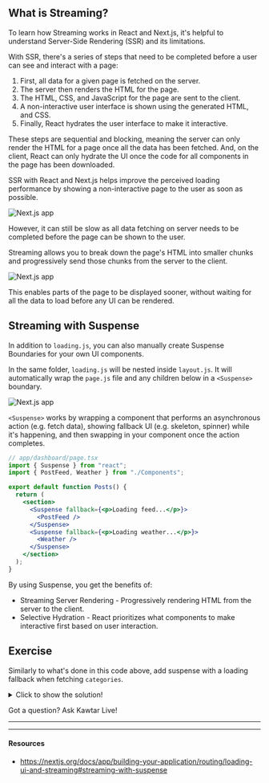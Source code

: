## What is Streaming?

To learn how Streaming works in React and Next.js, it's helpful to understand Server-Side Rendering (SSR) and its limitations.

With SSR, there's a series of steps that need to be completed before a user can see and interact with a page:

1. First, all data for a given page is fetched on the server.
2. The server then renders the HTML for the page.
3. The HTML, CSS, and JavaScript for the page are sent to the client.
4. A non-interactive user interface is shown using the generated HTML, and CSS.
5. Finally, React hydrates the user interface to make it interactive.

These steps are sequential and blocking, meaning the server can only render the HTML for a page once all the data has been fetched. And, on the client, React can only hydrate the UI once the code for all components in the page has been downloaded.

SSR with React and Next.js helps improve the perceived loading performance by showing a non-interactive page to the user as soon as possible.

![Next.js app](../../images/ssrloading.png)

However, it can still be slow as all data fetching on server needs to be completed before the page can be shown to the user.

Streaming allows you to break down the page's HTML into smaller chunks and progressively send those chunks from the server to the client.

![Next.js app](../../images/loadingstate.png)

This enables parts of the page to be displayed sooner, without waiting for all the data to load before any UI can be rendered.

## Streaming with Suspense

In addition to `loading.js`, you can also manually create Suspense Boundaries for your own UI components.

In the same folder, `loading.js` will be nested inside `layout.js`. It will automatically wrap the `page.js` file and any children below in a `<Suspense>` boundary.

![Next.js app](../../images/loadingsuspense.png)

`<Suspense>` works by wrapping a component that performs an asynchronous action (e.g. fetch data), showing fallback UI (e.g. skeleton, spinner) while it's happening, and then swapping in your component once the action completes.

```jsx
// app/dashboard/page.tsx
import { Suspense } from "react";
import { PostFeed, Weather } from "./Components";

export default function Posts() {
  return (
    <section>
      <Suspense fallback={<p>Loading feed...</p>}>
        <PostFeed />
      </Suspense>
      <Suspense fallback={<p>Loading weather...</p>}>
        <Weather />
      </Suspense>
    </section>
  );
}
```

By using Suspense, you get the benefits of:

- Streaming Server Rendering - Progressively rendering HTML from the server to the client.
- Selective Hydration - React prioritizes what components to make interactive first based on user interaction.

## Exercise

Similarly to what's done in this code above, add suspense with a loading fallback when fetching `categories`.

<details>
<summary>Click to show the solution!</summary>

```jsx
// app/categories/page.tsx

export default function Categories() {
  return (
    <div className="w-full max-w-screen-lg mx-auto">
      <h1 className="text-lg sm:text-xl md:text-2xl lg:text-4xl font-medium my-3">
        Categories Page
      </h1>
      <div className="grid grid-cols-1 md:grid-cols-2 lg:grid-cols-3 gap-5 my-5">
        <Suspense fallback={<LoadingSkeleton />}> {/* create a specific component or directly show <p>Loading...</p> */}
          <CategoriesList />
        </Suspense>
      </div>
    </div>
  );
```

</details>

Got a question? Ask Kawtar Live!

---

---

#### Resources

- https://nextjs.org/docs/app/building-your-application/routing/loading-ui-and-streaming#streaming-with-suspense
